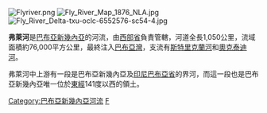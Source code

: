 {{noteTA
|G1 = TO
}}
[[Image:Flyriver.png|right]]
[[Image:Fly_River_Map_1876_NLA.jpg|thumb]]
[[Image:Fly_River_Delta-txu-oclc-6552576-sc54-4.jpg|thumb]]

'''弗萊河'''是[[巴布亞新幾內亞|巴布亞新幾內亞]]的河流，由[[西部省_(巴布亞新畿內亞)|西部省]]負責管轄，河道全長1,050公里，流域面積約76,000平方公里，最終注入[[巴布亞灣|巴布亞灣]]，支流有[[斯特里克蘭河|斯特里克蘭河]]和[[奧克泰迪河|奧克泰迪河]]。

弗萊河中上游有一段是巴布亞新幾內亞及[[印尼|印尼]][[巴布亞省|巴布亞省]]的界河，而這一段也是巴布亞新幾內亞唯一位於[[東經|東經]]141度以西的領土。

{{coord|8.500|S|143.683|E|region:PG_source:enwiki-uniquenames|display=title}}

{{PapuaNewGuinea-geo-stub}}
[[Category:巴布亞新幾內亞河流|Category:巴布亞新幾內亞河流]]
[[Category:巴布亞新幾內亞邊界|F]]
